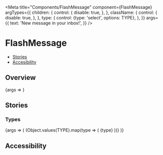 
<Meta
  title="Components/FlashMessage"
  component={FlashMessage}
  argTypes={{
    children: {
      control: {
        disable: true,
      },
    },
    className: {
      control: {
        disable: true,
      },
    },
    type: {
      control: {type: 'select', options: TYPE},
    },
  }}
  args={{
    text: 'New message in your inbox!',
  }}
/>

# FlashMessage

- [Stories](#stories)
- [Accesibility](#accessibility)

## Overview

<Canvas>
  <Story name="Default">{args => <FlashMessage {...args} />}</Story>
</Canvas>

<ArgsTable story="Default" />

## Stories

### Types

<Canvas>
  <Story name="Types">
    {args => (
      <StoryVariantTable>
        {Object.values(TYPE).map(type => (
          <tr key={type}>
            <td>
              <Headline
                extraBold
                transform="uppercase"
                type="span"
                color="text-gray-40"
                size="medium"
                align="to-right"
              >
                {type}
              </Headline>
            </td>
            <td width="500">
              <FlashMessage {...args} type={type} />
            </td>
          </tr>
        ))}
      </StoryVariantTable>
    )}
  </Story>
</Canvas>

## Accessibility

<FlashMessageA11y />
